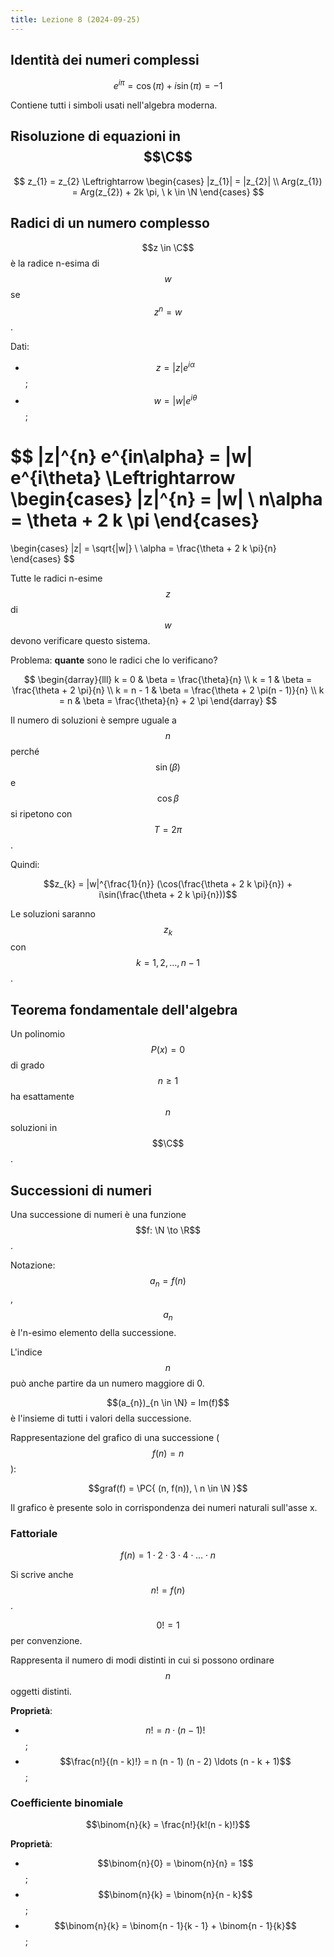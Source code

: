 ```yaml
---
title: Lezione 8 (2024-09-25)
---
```



## Identità dei numeri complessi

$$e^{i \pi} = \cos(\pi) + i \sin(\pi) = -1$$

Contiene tutti i simboli usati nell'algebra moderna.

## Risoluzione di equazioni in $$\C$$

$$
z_{1} = z_{2}
\Leftrightarrow
\begin{cases}
|z_{1}| = |z_{2}| \\
Arg(z_{1}) = Arg(z_{2}) + 2k \pi, \ k \in \N
\end{cases}
$$

## Radici di un numero complesso

$$z \in \C$$ è la radice n-esima di $$w$$ se $$z^{n} = w$$.

Dati:

- $$z = |z| e^{i \alpha}$$;
- $$w = |w| e^{i \theta}$$;

$$
|z|^{n} e^{in\alpha} = |w| e^{i\theta}
\Leftrightarrow
\begin{cases}
|z|^{n} = |w| \\
n\alpha = \theta + 2 k \pi
\end{cases}
=
\begin{cases}
|z| = \sqrt{|w|} \\
\alpha = \frac{\theta + 2 k \pi}{n}
\end{cases}
$$

Tutte le radici n-esime $$z$$ di $$w$$ devono verificare questo sistema.

Problema: **quante** sono le radici che lo verificano?

$$
\begin{darray}{lll}
k = 0     & \beta = \frac{\theta}{n}                \\
k = 1     & \beta = \frac{\theta + 2 \pi}{n}        \\
k = n - 1 & \beta = \frac{\theta + 2 \pi(n - 1)}{n} \\
k = n     & \beta = \frac{\theta}{n} + 2 \pi
\end{darray}
$$

Il numero di soluzioni è sempre uguale a $$n$$ perché $$\sin(\beta)$$ e
$$\cos{\beta}$$ si ripetono con $$T = 2 \pi$$.

Quindi:

$$z_{k} = |w|^{\frac{1}{n}} (\cos(\frac{\theta + 2 k \pi}{n}) + i\sin(\frac{\theta + 2 k \pi}{n}))$$

Le soluzioni saranno $$z_{k}$$ con $$k = 1, 2, \ldots, n - 1$$.

## Teorema fondamentale dell'algebra

Un polinomio $$P(x) = 0$$ di grado $$n \geq 1$$ ha esattamente $$n$$ soluzioni
in $$\C$$.

## Successioni di numeri

Una successione di numeri è una funzione $$f: \N \to \R$$.

Notazione: $$a_{n} = f(n)$$, $$a_{n}$$ è l'n-esimo elemento della successione.

L'indice $$n$$ può anche partire da un numero maggiore di 0.

$$(a_{n})_{n \in \N} = Im(f)$$ è l'insieme di tutti i valori della successione.

Rappresentazione del grafico di una successione ($$f(n) = n$$):

<Desmos graph="3q85sbk8ek" />

$$graf(f) = \PC{ (n, f(n)), \ n \in \N }$$

Il grafico è presente solo in corrispondenza dei numeri naturali sull'asse x.

### Fattoriale

$$f(n) = 1 \cdot 2 \cdot 3 \cdot 4 \cdot \ldots \cdot n$$

Si scrive anche $$n! = f(n)$$.

$$0! = 1$$ per convenzione.

Rappresenta il numero di modi distinti in cui si possono ordinare $$n$$ oggetti
distinti.

**Proprietà**:

- $$n! = n \cdot (n - 1)!$$;
- $$\frac{n!}{(n - k)!} = n (n - 1) (n - 2) \ldots (n - k + 1)$$;

### Coefficiente binomiale

$$\binom{n}{k} = \frac{n!}{k!(n - k)!}$$

**Proprietà**:

- $$\binom{n}{0} = \binom{n}{n} = 1$$;
- $$\binom{n}{k} = \binom{n}{n - k}$$;
- $$\binom{n}{k} = \binom{n - 1}{k - 1} + \binom{n - 1}{k}$$;
